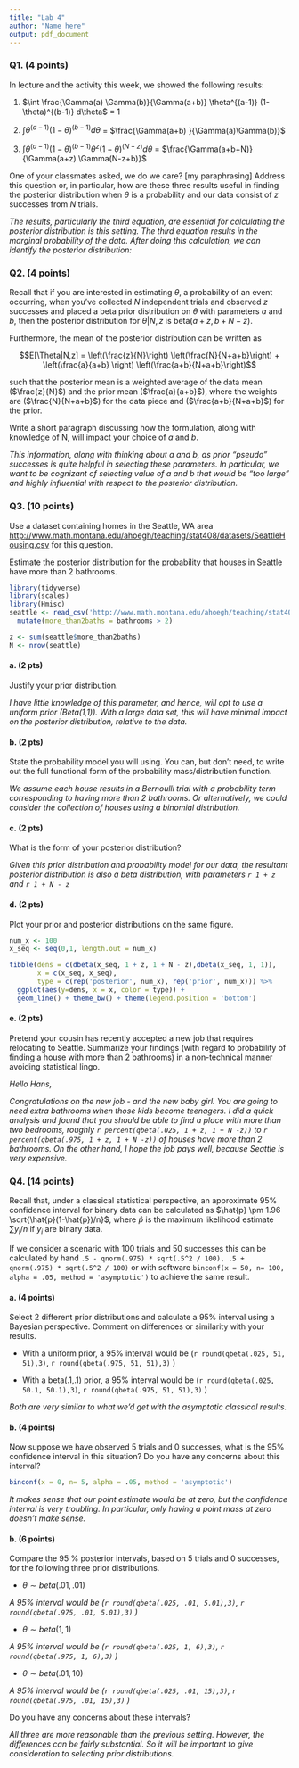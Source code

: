 ```yaml
---
title: "Lab 4"
author: "Name here"
output: pdf_document
---
```


### Q1. (4 points)

In lecture and the activity this week, we showed the following results:

1. $\int \frac{\Gamma(a) \Gamma(b)}{\Gamma(a+b)} \theta^{(a-1)} (1- \theta)^{(b-1)} d\theta$ = 1

2. $\int \theta^{(a-1)} (1- \theta)^{(b-1)} d\theta$ = $\frac{\Gamma(a+b) }{\Gamma(a)\Gamma(b)}$

3. $\int \theta^{(a-1)} (1-\theta)^{(b-1)} \theta^z (1-\theta)^{(N-z)} d\theta$ = $\frac{\Gamma(a+b+N)}{\Gamma(a+z) \Gamma(N-z+b)}$

One of your classmates asked, we do we care? [my paraphrasing] Address this question or, in particular, how are these three results useful in finding the posterior distribution when $\theta$ is a probability and our data consist of $z$ successes from $N$ trials.

*The results, particularly the third equation, are essential for calculating the posterior distribution is this setting. The third equation results in the marginal probability of the data. After doing this calculation, we can identify the posterior distribution:*

\begin{eqnarray*}
p(\theta|z,N) &=& \frac{p(z,N|\theta) p(\theta)}{p(z,N)}\\
 &=& \frac{p(z,N|\theta) p(\theta)}{\int p(z,N|\theta) p(\theta) d\theta}\\
&=& \frac{\theta^z (1-\theta)^{(N-z)} \times (\Gamma(a)\Gamma(b) / \Gamma(a+b))\theta^{(a-1)} (1-\theta)^{(b-1)}}{\int\theta^z (1-\theta)^{(N-z)} \times (\Gamma(a)\Gamma(b) / \Gamma(a+b))\theta^{(a-1)} (1-\theta)^{(b-1)} d\theta}\\
&=& \frac{(\Gamma(a)\Gamma(b) / \Gamma(a+b))\theta^{z+a-1} (1-\theta)^{b+N-z-1}}{(\Gamma(a)\Gamma(b) / \Gamma(a+b)) \int \theta^{z+a-1} (1-\theta)^{b+N-z-1} d\theta}\\
&=& \frac{\theta^{z+a-1} (1-\theta)^{b+N-z-1}}{ \int \theta^{z+a-1} (1-\theta)^{b+N-z-1} d\theta}\\
&=& \frac{\theta^{z+a-1} (1-\theta)^{b+N-z-1}}{\Gamma(a+b+N)/(\Gamma(a+z) \Gamma(N-z+b))}\\
&=& \frac{(\Gamma(a+z) \Gamma(N-z+b))\theta^{z+a-1} (1-\theta)^{b+N-z-1}}{\Gamma(a+b+N)}\\
&\sim& Beta(a+z, b+N-z)
\end{eqnarray*}

### Q2. (4 points)

Recall that if you are interested in estimating $\theta$, a probability of an event occurring, when you've collected $N$ independent trials and observed $z$ successes and placed a beta prior distribution on $\theta$ with parameters $a$ and $b$, then the posterior distribution for $\theta|N,z$ is beta($a + z, b + N - z).$

Furthermore, the mean of the posterior distribution can be written as

$$E[\Theta|N,z] = \left(\frac{z}{N}\right) \left(\frac{N}{N+a+b}\right) + \left(\frac{a}{a+b} \right) \left(\frac{a+b}{N+a+b}\right)$$

such that the posterior mean is a weighted average of the data mean ($\frac{z}{N}$) and the prior mean ($\frac{a}{a+b}$), where the weights are ($\frac{N}{N+a+b}$) for the data piece and ($\frac{a+b}{N+a+b}$) for the prior.

Write a short paragraph discussing how the formulation, along with knowledge of N, will impact your choice of $a$ and $b$.

*This information, along with thinking about a and b, as prior "pseudo" successes is quite helpful in selecting these parameters. In particular, we want to be cognizant of selecting value of a and b that would be "too large" and highly influential with respect to the posterior distribution.*

### Q3. (10 points)

Use a dataset containing homes in the Seattle, WA area [http://www.math.montana.edu/ahoegh/teaching/stat408/datasets/SeattleHousing.csv](http://www.math.montana.edu/ahoegh/teaching/stat408/datasets/SeattleHousing.csv) for this question.


Estimate the posterior distribution for the probability that houses in Seattle have more than 2 bathrooms.
```r
library(tidyverse)
library(scales)
library(Hmisc)
seattle <- read_csv('http://www.math.montana.edu/ahoegh/teaching/stat408/datasets/SeattleHousing.csv') %>% 
  mutate(more_than2baths = bathrooms > 2)

z <- sum(seattle$more_than2baths)
N <- nrow(seattle)
```

#### a. (2 pts)
Justify your prior distribution.

*I have little knowledge of this parameter, and hence, will opt to use a uniform prior (Beta(1,1)). With a large data set, this will have minimal impact on the posterior distribution, relative to the data.*

#### b. (2 pts)
State the probability model you will using. You can, but don't need, to write out the full functional form of the probability mass/distribution function.

*We assume each house results in a Bernoulli trial with a probability term corresponding to having more than 2 bathrooms. Or alternatively, we could consider the collection of houses using a binomial distribution.*

#### c. (2 pts)
What is the form of your posterior distribution?

*Given this prior distribution and probability model for our data, the resultant posterior distribution is also a beta distribution, with parameters `r 1 + z` and `r 1 + N - z`*

#### d. (2 pts)
Plot your prior and posterior distributions on the same figure.

```r
num_x <- 100
x_seq <- seq(0,1, length.out = num_x)

tibble(dens = c(dbeta(x_seq, 1 + z, 1 + N - z),dbeta(x_seq, 1, 1)),
       x = c(x_seq, x_seq),
       type = c(rep('posterior', num_x), rep('prior', num_x))) %>%
  ggplot(aes(y=dens, x = x, color = type)) + 
  geom_line() + theme_bw() + theme(legend.position = 'bottom')

```


#### e. (2 pts)
Pretend your cousin has recently accepted a new job that requires relocating to Seattle. Summarize your findings (with regard to probability of finding a house with more than 2 bathrooms) in a non-technical manner avoiding statistical lingo.

*Hello Hans,*

*Congratulations on the new job - and the new baby girl. You are going to need extra bathrooms when those kids become teenagers. I did a quick analysis and found that you should be able to find a place with more than two bedrooms, roughly `r percent(qbeta(.025, 1 + z, 1 + N -z))` to `r percent(qbeta(.975, 1 + z, 1 + N -z))` of houses have more than 2 bathrooms. On the other hand, I hope the job pays well, because Seattle is very expensive.*

### Q4. (14 points)

Recall that, under a classical statistical perspective, an approximate 95% confidence interval for binary data can be calculated as $\hat{p} \pm 1.96 \sqrt{\hat{p}(1-\hat{p})/n}$, where $\hat{p}$ is the maximum likelihood estimate $\sum y_i/n$ if $y_i$ are binary data.

If we consider a scenario with 100 trials and 50 successes this can be calculated by hand `.5 - qnorm(.975) * sqrt(.5^2 / 100), .5 + qnorm(.975) * sqrt(.5^2 / 100)` or with software `binconf(x = 50, n= 100, alpha = .05, method = 'asymptotic')` to achieve the same result.

#### a. (4 points)

Select 2 different prior distributions and calculate a 95% interval using a Bayesian perspective. Comment on differences or similarity with your results.

- With a uniform prior, a 95% interval would be (`r round(qbeta(.025, 51, 51),3)`, `r round(qbeta(.975, 51, 51),3)` )

- With a beta(.1,.1) prior, a 95% interval would be (`r round(qbeta(.025, 50.1, 50.1),3)`, `r round(qbeta(.975, 51, 51),3)` )

*Both are very similar to what we'd get with the asymptotic classical results.*

#### b. (4 points)

Now suppose we have observed 5 trials and 0 successes, what is the 95% confidence interval in this situation? Do you have any concerns about this interval?

```r
binconf(x = 0, n= 5, alpha = .05, method = 'asymptotic')
```

*It makes sense that our point estimate would be at zero, but the confidence interval is very troubling. In particular, only having a point mass at zero doesn't make sense.*

#### b. (6 points)

Compare the 95 % posterior intervals, based on 5 trials and 0 successes, for the following three prior distributions.

- $\theta \sim beta(.01,.01)$

*A 95% interval would be (`r round(qbeta(.025, .01, 5.01),3)`, `r round(qbeta(.975, .01, 5.01),3)` )*

- $\theta \sim beta(1,1)$

*A 95% interval would be (`r round(qbeta(.025, 1, 6),3)`, `r round(qbeta(.975, 1, 6),3)` )*

- $\theta \sim beta(.01,10)$

*A 95% interval would be (`r round(qbeta(.025, .01, 15),3)`, `r round(qbeta(.975, .01, 15),3)` )*


Do you have any concerns about these intervals?

*All three are more reasonable than the previous setting. However, the differences can be fairly substantial. So it will be important to give consideration to selecting prior distributions.*